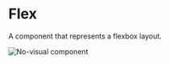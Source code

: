 # Flex

A component that represents a flexbox layout.

![No-visual component](public/assets/no-visual-component.webp)